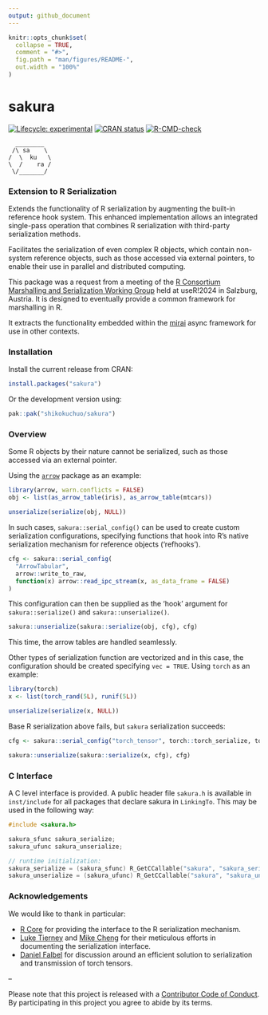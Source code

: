 ```yaml
---
output: github_document
---
```


<!-- README.md is generated from README.Rmd. Please edit that file -->

```r
knitr::opts_chunk$set(
  collapse = TRUE,
  comment = "#>",
  fig.path = "man/figures/README-",
  out.width = "100%"
)
```

# sakura

<!-- badges: start -->
[![Lifecycle: experimental](https://img.shields.io/badge/lifecycle-experimental-orange.svg)](https://lifecycle.r-lib.org/articles/stages.html#experimental)
[![CRAN status](https://www.r-pkg.org/badges/version/sakura)](https://CRAN.R-project.org/package=sakura)
[![R-CMD-check](https://github.com/shikokuchuo/sakura/workflows/R-CMD-check/badge.svg)](https://github.com/shikokuchuo/sakura/actions)
<!-- badges: end -->

```
  ________  
 /\ sa    \
/  \  ku   \
\  /    ra /
 \/_______/
```

### Extension to R Serialization

Extends the functionality of R serialization by augmenting the built-in reference hook system. This enhanced implementation allows an integrated single-pass operation that combines R serialization with third-party serialization methods.

Facilitates the serialization of even complex R objects, which contain non-system reference objects, such as those accessed via external pointers, to enable their use in parallel and distributed computing.

This package was a request from a meeting of the [R Consortium](https://r-consortium.org/) [Marshalling and Serialization Working Group](https://github.com/RConsortium/marshalling-wg/) held at useR!2024 in Salzburg, Austria. It is designed to eventually provide a common framework for marshalling in R.

It extracts the functionality embedded within the [mirai](https://github.com/shikokuchuo/mirai) async framework for use in other contexts.

### Installation

Install the current release from CRAN:

```r
install.packages("sakura")
```

Or the development version using:

```r
pak::pak("shikokuchuo/sakura")
```

### Overview

Some R objects by their nature cannot be serialized, such as those accessed via an external pointer.

Using the [`arrow`](https://arrow.apache.org/docs/r/) package as an example:

```r
library(arrow, warn.conflicts = FALSE)
obj <- list(as_arrow_table(iris), as_arrow_table(mtcars))

unserialize(serialize(obj, NULL))
```
In such cases, `sakura::serial_config()` can be used to create custom serialization configurations, specifying functions that hook into R's native serialization mechanism for reference objects ('refhooks').

```r
cfg <- sakura::serial_config(
  "ArrowTabular",
  arrow::write_to_raw,
  function(x) arrow::read_ipc_stream(x, as_data_frame = FALSE)
)
```
This configuration can then be supplied as the 'hook' argument for `sakura::serialize()` and `sakura::unserialize()`.
```r
sakura::unserialize(sakura::serialize(obj, cfg), cfg)
```
This time, the arrow tables are handled seamlessly.

Other types of serialization function are vectorized and in this case, the configuration should be created specifying `vec = TRUE`. Using `torch` as an example:

```r
library(torch)
x <- list(torch_rand(5L), runif(5L))

unserialize(serialize(x, NULL))
```
Base R serialization above fails, but `sakura` serialization succeeds:

```r
cfg <- sakura::serial_config("torch_tensor", torch::torch_serialize, torch::torch_load, vec = TRUE)

sakura::unserialize(sakura::serialize(x, cfg), cfg)
```

### C Interface

A C level interface is provided. A public header file `sakura.h` is available in `inst/include` for all packages that declare sakura in `LinkingTo`. This may be used in the following way:

```c
#include <sakura.h>

sakura_sfunc sakura_serialize;
sakura_ufunc sakura_unserialize;

// runtime initialization:
sakura_serialize = (sakura_sfunc) R_GetCCallable("sakura", "sakura_serialize");
sakura_unserialize = (sakura_ufunc) R_GetCCallable("sakura", "sakura_unserialize");
```

### Acknowledgements

We would like to thank in particular:

- [R Core](https://www.r-project.org/contributors.html) for providing the interface to the R serialization mechanism.
- [Luke Tierney](https://github.com/ltierney/) and [Mike Cheng](https://github.com/coolbutuseless) for their meticulous efforts in documenting the serialization interface.
- [Daniel Falbel](https://github.com/dfalbel) for discussion around an efficient solution to serialization and transmission of torch tensors.

--

Please note that this project is released with a [Contributor Code of Conduct](https://shikokuchuo.net/sakura/CODE_OF_CONDUCT.html). By participating in this project you agree to abide by its terms.
